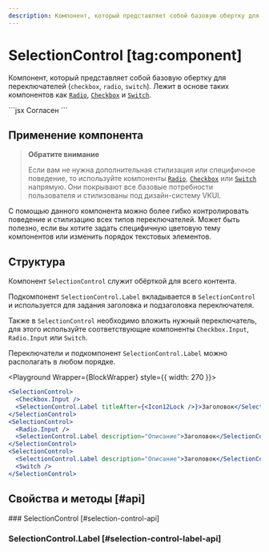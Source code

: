 ```yaml
---
description: Компонент, который представляет собой базовую обертку для переключателей (checkbox, radio, switch).
---
```


<Overview group="utils">

# SelectionControl [tag:component]

Компонент, который представляет собой базовую обертку для переключателей (`checkbox`, `radio`, `switch`).
Лежит в основе таких компонентов как [`Radio`](/components/radio), [`Checkbox`](/components/checkbox) и [`Switch`](/components/switch).

</Overview>

<Playground>
  ```jsx
  <SelectionControl>
    <Checkbox.Input />
    <SelectionControl.Label>Согласен</SelectionControl.Label>
  </SelectionControl>
  ```
</Playground>

## Применение компонента

> **Обратите внимание**
>
> Если вам не нужна дополнительная стилизация или специфичное поведение, то используйте компоненты [`Radio`](/components/radio),
> [`Checkbox`](/components/checkbox) или [`Switch`](/components/switch) напрямую. Они покрывают все базовые потребности пользователя
> и стилизованы под дизайн-систему VKUI.

С помощью данного компонента можно более гибко контролировать поведение и стилизацию всех типов переключателей.
Может быть полезно, если вы хотите задать специфичную цветовую тему компонентов или изменить порядок
текстовых элементов.

## Структура

Компонент `SelectionControl` служит обёрткой для всего контента.

Подкомпонент `SelectionControl.Label` вкладывается в `SelectionControl` и используется для задания заголовка и подзаголовка переключателя.

Также в `SelectionControl` необходимо вложить нужный переключатель, для этого используйте соответствующие компоненты `Checkbox.Input`,
`Radio.Input` или `Switch`.

Переключатели и подкомпонент `SelectionControl.Label` можно располагать в любом порядке.


<Playground Wrapper={BlockWrapper} style={{ width: 270 }}>
  ```jsx
  <SelectionControl>
    <Checkbox.Input />
    <SelectionControl.Label titleAfter={<Icon12Lock />}>Заголовок</SelectionControl.Label>
  </SelectionControl>
  <SelectionControl>
    <Radio.Input />
    <SelectionControl.Label description="Описание">Заголовок</SelectionControl.Label>
  </SelectionControl>
  <SelectionControl>
    <SelectionControl.Label description="Описание">Заголовок</SelectionControl.Label>
    <Switch />
  </SelectionControl>
  ```
</Playground>

## Свойства и методы [#api]

<PropsTable name="SelectionControl">
### SelectionControl [#selection-control-api]

### SelectionControl.Label [#selection-control-label-api]

</PropsTable>

